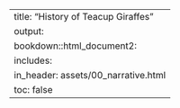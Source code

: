 ---
title: "History of Teacup Giraffes"
output:
  bookdown::html_document2:
    includes:
      in_header: assets/00_narrative.html
    toc: false
---